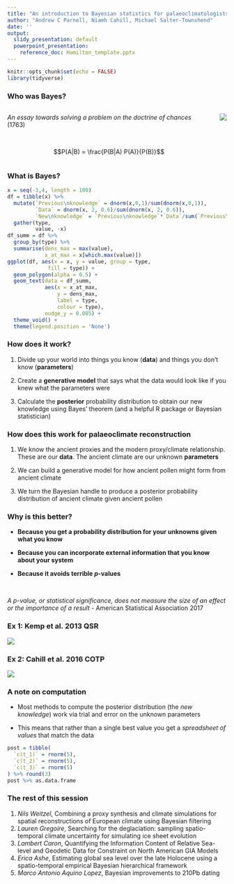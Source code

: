 ```yaml
---
title: "An introduction to Bayesian statistics for palaeoclimatologists"
author: "Andrew C Parnell, Niamh Cahill, Michael Salter-Townshend"
date: ''
output:
  slidy_presentation: default
  powerpoint_presentation:
    reference_doc: Hamilton_template.pptx
---
```


```r
knitr::opts_chunk$set(echo = FALSE)
library(tidyverse)
```

### Who was Bayes?

:::::::::::::: {.columns}
::: {.column}
*An essay towards solving a problem on the doctrine of chances* (1763)

<br> 

$$P(A|B) = \frac{P(B|A) P(A)}{P(B)}$$

:::
::: {.column}
![](https://upload.wikimedia.org/wikipedia/commons/d/d4/Thomas_Bayes.gif)
:::
::::::::::::::

### What is Bayes?

```r
x = seq(-3,4, length = 100)
df = tibble(x) %>% 
  mutate(`Previous\nknowledge` = dnorm(x,0,1)/sum(dnorm(x,0,1)),
         `Data` = dnorm(x, 2, 0.6)/sum(dnorm(x, 2, 0.6)),
         `New\nknowledge` = `Previous\nknowledge`*`Data`/sum(`Previous\nknowledge`*`Data`)) %>% 
  gather(type,
         value, -x)
df_summ = df %>% 
  group_by(type) %>% 
  summarise(dens_max = max(value),
            x_at_max = x[which.max(value)])
ggplot(df, aes(x = x, y = value, group = type,
             fill = type)) +
  geom_polygon(alpha = 0.5) +
  geom_text(data = df_summ,
            aes(x = x_at_max,
                y = dens_max,
                label = type,
                colour = type),
            nudge_y = 0.005) +
  theme_void() + 
  theme(legend.position = 'None')
```

### How does it work?

  1. Divide up your world into things you know (**data**) and things you don't know (**parameters**)

  1. Create a **generative model** that says what the data would look like if you knew what the parameters were

  1. Calculate the **posterior** probability distribution to obtain our new knowledge using Bayes' theorem (and a helpful R package or Bayesian statistician)

### How does this work for palaeoclimate reconstruction

1. We know the ancient proxies and the modern proxy/climate relationship. These are our **data**. The ancient climate are our unknown **parameters**

1. We can build a generative model for how ancient pollen might form from ancient climate

1. We turn the Bayesian handle to produce a posterior probability distribution of ancient climate given ancient pollen

### Why is this better?

- **Because you get a probability distribution for your unknowns given what you know**

- **Because you can incorporate external information that you know about your system**

- **Because it avoids terrible $p$-values**

<br> 

*A p-value, or statistical significance, does not measure the size of an effect or the importance of a result* - American Statistical Association 2017


### Ex 1: Kemp et al. 2013 QSR

![](https://github.com/andrewcparnell/palsea_20190722/raw/master/age_depth_NY.jpg)

### Ex 2: Cahill et al. 2016 COTP

![](https://github.com/andrewcparnell/palsea_20190722/raw/master/bhm_plot.jpg)



### A note on computation

- Most methods to compute the posterior distribution (the *new knowledge*) work via trial and error on the unknown parameters

- This means that rather than a single best value you get a *spreadsheet of values* that match the data

```r
post = tibble(
  `c(t_1)` = rnorm(5),
  `c(t_2)` = rnorm(5),
  `c(t_3)` = rnorm(5)
) %>% round(3)
post %>% as.data.frame
```

### The rest of this session

1. *Nils Weitzel*, Combining a proxy synthesis and climate simulations for spatial reconstructions of European climate using Bayesian filtering
1. *Lauren Gregoire*, Searching for the deglaciation: sampling spatio-temporal climate uncertainty for simulating ice sheet evolution
1. *Lambert Caron*, Quantifying the Information Content of Relative Sea-level and Geodetic Data for Constraint on North American GIA Models
1. *Erica Ashe*, Estimating global sea level over the late Holocene using a spatio-temporal empirical Bayesian hierarchical framework
1. *Marco Antonio Aquino Lopez*, Bayesian improvements to 210Pb dating



